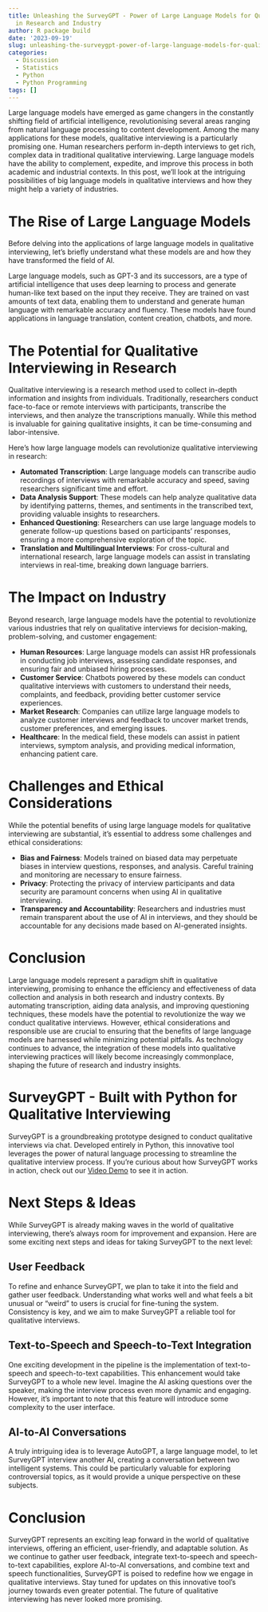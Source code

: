 ```yaml
---
title: Unleashing the SurveyGPT - Power of Large Language Models for Qualitative Interviewing
  in Research and Industry
author: R package build
date: '2023-09-19'
slug: unleashing-the-surveygpt-power-of-large-language-models-for-qualitative-interviewing-in-research-and-industry
categories:
  - Discussion
  - Statistics
  - Python
  - Python Programming
tags: []
---
```


Large language models have emerged as game changers in the constantly shifting field of artificial intelligence, revolutionising several areas ranging from natural language processing to content development. Among the many applications for these models, qualitative interviewing is a particularly promising one. Human researchers perform in-depth interviews to get rich, complex data in traditional qualitative interviewing. Large language models have the ability to complement, expedite, and improve this process in both academic and industrial contexts. In this post, we'll look at the intriguing possibilities of big language models in qualitative interviews and how they might help a variety of industries.

# The Rise of Large Language Models

Before delving into the applications of large language models in qualitative interviewing, let's briefly understand what these models are and how they have transformed the field of AI.

Large language models, such as GPT-3 and its successors, are a type of artificial intelligence that uses deep learning to process and generate human-like text based on the input they receive. They are trained on vast amounts of text data, enabling them to understand and generate human language with remarkable accuracy and fluency. These models have found applications in language translation, content creation, chatbots, and more.

# The Potential for Qualitative Interviewing in Research

Qualitative interviewing is a research method used to collect in-depth information and insights from individuals. Traditionally, researchers conduct face-to-face or remote interviews with participants, transcribe the interviews, and then analyze the transcriptions manually. While this method is invaluable for gaining qualitative insights, it can be time-consuming and labor-intensive.

Here's how large language models can revolutionize qualitative interviewing in research:

* **Automated Transcription**: Large language models can transcribe audio recordings of interviews with remarkable accuracy and speed, saving researchers significant time and effort.
* **Data Analysis Support**: These models can help analyze qualitative data by identifying patterns, themes, and sentiments in the transcribed text, providing valuable insights to researchers.
* **Enhanced Questioning**: Researchers can use large language models to generate follow-up questions based on participants' responses, ensuring a more comprehensive exploration of the topic.
* **Translation and Multilingual Interviews**: For cross-cultural and international research, large language models can assist in translating interviews in real-time, breaking down language barriers.

# The Impact on Industry

Beyond research, large language models have the potential to revolutionize various industries that rely on qualitative interviews for decision-making, problem-solving, and customer engagement:

* **Human Resources**: Large language models can assist HR professionals in conducting job interviews, assessing candidate responses, and ensuring fair and unbiased hiring processes.
* **Customer Service**: Chatbots powered by these models can conduct qualitative interviews with customers to understand their needs, complaints, and feedback, providing better customer service experiences.
* **Market Research**: Companies can utilize large language models to analyze customer interviews and feedback to uncover market trends, customer preferences, and emerging issues.
* **Healthcare**: In the medical field, these models can assist in patient interviews, symptom analysis, and providing medical information, enhancing patient care.

# Challenges and Ethical Considerations

While the potential benefits of using large language models for qualitative interviewing are substantial, it's essential to address some challenges and ethical considerations:

* **Bias and Fairness**: Models trained on biased data may perpetuate biases in interview questions, responses, and analysis. Careful training and monitoring are necessary to ensure fairness.
* **Privacy**: Protecting the privacy of interview participants and data security are paramount concerns when using AI in qualitative interviewing.
* **Transparency and Accountability**: Researchers and industries must remain transparent about the use of AI in interviews, and they should be accountable for any decisions made based on AI-generated insights.

# Conclusion

Large language models represent a paradigm shift in qualitative interviewing, promising to enhance the efficiency and effectiveness of data collection and analysis in both research and industry contexts. By automating transcription, aiding data analysis, and improving questioning techniques, these models have the potential to revolutionize the way we conduct qualitative interviews. However, ethical considerations and responsible use are crucial to ensuring that the benefits of large language models are harnessed while minimizing potential pitfalls. As technology continues to advance, the integration of these models into qualitative interviewing practices will likely become increasingly commonplace, shaping the future of research and industry insights.

# SurveyGPT - Built with Python for Qualitative Interviewing

SurveyGPT is a groundbreaking prototype designed to conduct qualitative interviews via chat. Developed entirely in Python, this innovative tool leverages the power of natural language processing to streamline the qualitative interview process. If you're curious about how SurveyGPT works in action, check out our [Video Demo](https://drive.google.com/file/d/1XlQ9qfxdvWBhrVOtmrB8u7tl7U_15-Yb/view?resourcekey) to see it in action.

# Next Steps & Ideas

While SurveyGPT is already making waves in the world of qualitative interviewing, there's always room for improvement and expansion. Here are some exciting next steps and ideas for taking SurveyGPT to the next level:

## User Feedback

To refine and enhance SurveyGPT, we plan to take it into the field and gather user feedback. Understanding what works well and what feels a bit unusual or "weird" to users is crucial for fine-tuning the system. Consistency is key, and we aim to make SurveyGPT a reliable tool for qualitative interviews.

## Text-to-Speech and Speech-to-Text Integration

One exciting development in the pipeline is the implementation of text-to-speech and speech-to-text capabilities. This enhancement would take SurveyGPT to a whole new level. Imagine the AI asking questions over the speaker, making the interview process even more dynamic and engaging. However, it's important to note that this feature will introduce some complexity to the user interface.

## AI-to-AI Conversations

A truly intriguing idea is to leverage AutoGPT, a large language model, to let SurveyGPT interview another AI, creating a conversation between two intelligent systems. This could be particularly valuable for exploring controversial topics, as it would provide a unique perspective on these subjects.

# Conclusion

SurveyGPT represents an exciting leap forward in the world of qualitative interviews, offering an efficient, user-friendly, and adaptable solution. As we continue to gather user feedback, integrate text-to-speech and speech-to-text capabilities, explore AI-to-AI conversations, and combine text and speech functionalities, SurveyGPT is poised to redefine how we engage in qualitative interviews. Stay tuned for updates on this innovative tool's journey towards even greater potential. The future of qualitative interviewing has never looked more promising.




